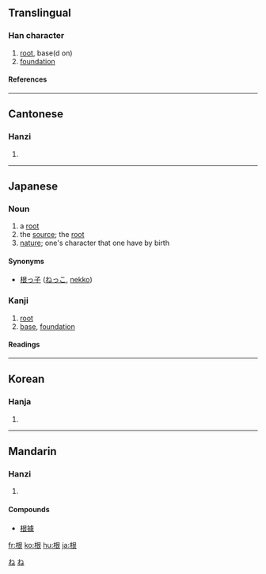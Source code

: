 ==Translingual==
===Han character===
{{Han char|rn=75|rad=木|as=06|sn=10|four=4793<sub>2</sub>|canj=木日女 (DAV)}}
# [[root]], base(d on)
# [[foundation]]
====References====
{{Han ref|kx=0524.070|dkj=14745|dj=0912.090|hdz=21208.020|uh=6839|ud=26681|bh=AEDA|bd=44762}}

----
==Cantonese==
===Hanzi===
{{yue-hanzi|jyut=|y=[[gan1]]}}
# {{defn|Cantonese}}

----
==Japanese==
===Noun===
[[Category:1000_Japanese_basic_words|ね]]
{{ja-noun|k|hira=ね|rom=ne}}

# a [[root]]
# the [[source]]; the [[root]]
# [[nature]]; one's character that one have by birth
[[Category:ja:Botany|ね]]
====Synonyms====
*[[根っ子]] ([[ねっこ]], [[nekko]])
===Kanji===
{{ja-kanji|grade=3|rs=木06}}
# [[root]]
# [[base]], [[foundation]]
====Readings====
{{ja-readings|on=[[こん]] (kon)|kun=[[ね]] (ne)}}
----
==Korean==
===Hanja===
{{ko-hanja|hangeul=근|eumhun=|rv=geun|mr=kŭn|y=kun}}
# {{defn|Korean}}

----
==Mandarin==
===Hanzi===
{{cmn-hanzi|pin=[[gēn]] ([[gen1]]), [[shì]] ([[shi4]])|wg=[[ken1|ken<sup>1</sup>]], [[shih4|shih<sup>4</sup>]]}}
# {{defn|Mandarin}}
====Compounds====
* [[根據]]

[[fr:根]]
[[ko:根]]
[[hu:根]]
[[ja:根]]
